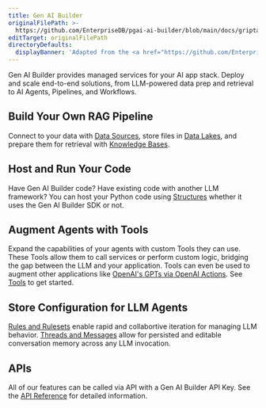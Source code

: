 ```yaml
---
title: Gen AI Builder
originalFilePath: >-
  https://github.com/EnterpriseDB/pgai-ai-builder/blob/main/docs/griptape-cloud/index.md
editTarget: originalFilePath
directoryDefaults:
  displayBanner: 'Adapted from the <a href="https://github.com/EnterpriseDB/pgai-ai-builder">Griptape AI Framework</a> documentation.'
---
```


Gen AI Builder provides managed services for your AI app stack. Deploy and scale end-to-end solutions, from LLM-powered data prep and retrieval to AI Agents, Pipelines, and Workflows.

## Build Your Own RAG Pipeline

Connect to your data with [Data Sources](data-sources), store files in [Data Lakes](data-lakes), and prepare them for retrieval with [Knowledge Bases](knowledge-bases/create-knowledge-base.mdx).

## Host and Run Your Code

Have Gen AI Builder code? Have existing code with another LLM framework? You can host your Python code using [Structures](structures/create-structure.mdx) whether it uses the Gen AI Builder SDK or not.

## Augment Agents with Tools

Expand the capabilities of your agents with custom Tools they can use. These Tools allow them to call services or perform custom logic, bridging the gap between the LLM and your application. Tools can even be used to augment other applications like [OpenAI's GPTs via OpenAI Actions](https://platform.openai.com/docs/actions/introduction). See [Tools](tools) to get started.

## Store Configuration for LLM Agents

[Rules and Rulesets](rules) enable rapid and collabortive iteration for managing LLM behavior. [Threads and Messages](threads) allow for persisted and editable conversation memory across any LLM invocation.

## APIs

All of our features can be called via API with a Gen AI Builder API Key. See the [API Reference](api) for detailed information.
